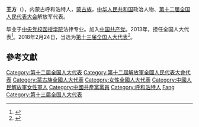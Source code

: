 {{hatnote|关于后汉军人，参见[[王方_(东汉)|王方 (后汉)]]。}}
'''王方'''（{{bd|1983年||}}），内蒙古呼和浩特人，[[蒙古族|蒙古族]]，[[中华人民共和国|中华人民共和国]]政治人物、[[第十二届全国人民代表大会|第十二届全国人民代表大会]]解放军代表。

毕业于[[中央党校函授学院|中央党校函授学院]]法律专业。加入[[中国共产党|中国共产党]]。2013年，担任全国人大代表<ref>{{cite news|title=全国人大代表信息-王方|url= http://210.82.31.1:8084/delegate/viewDelegate.action?dbid=122730|accessdate=2013-04-05|newspaper=全国人大网}}</ref>。2018年2月24日，当选为[[第十三届全国人大代表|第十三届全国人大代表]]<ref>{{Cite web|title=（受权发布）中华人民共和国第十三届全国人民代表大会代表名单-中新网|url=http://www.chinanews.com/gn/2018/02-25/8453959.shtml|accessdate=2021-02-13|work=中新网|archive-date=2018-02-27|archive-url=https://web.archive.org/web/20180227031724/http://www.chinanews.com/gn/2018/02-25/8453959.shtml|dead-url=no}}</ref>。

==參考文獻==
{{reflist}}

{{DEFAULTSORT:Wang王}}
[[Category:第十二届全国人大代表|Category:第十二届全国人大代表]]
[[Category:第十二屆解放軍全國人民代表大會代表|Category:第十二屆解放軍全國人民代表大會代表]]
[[Category:蒙古族全國人大代表|Category:蒙古族全國人大代表]]
[[Category:女性全國人大代表|Category:女性全國人大代表]]
[[Category:中國人民解放軍女性軍人|Category:中國人民解放軍女性軍人]]
[[Category:中國共產黨黨員|Category:中國共產黨黨員]]
[[Category:呼和浩特人|Category:呼和浩特人]]
[[Category:王姓|Fang]]
[[Category:第十三届全国人大代表|Category:第十三届全国人大代表]]


{{中国政治人物小作品}}